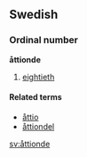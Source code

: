 ==Swedish==
===Ordinal number===
'''åttionde'''

#[[eightieth]]

====Related terms====
*[[åttio]]
*[[åttiondel]]

[[sv:åttionde]]